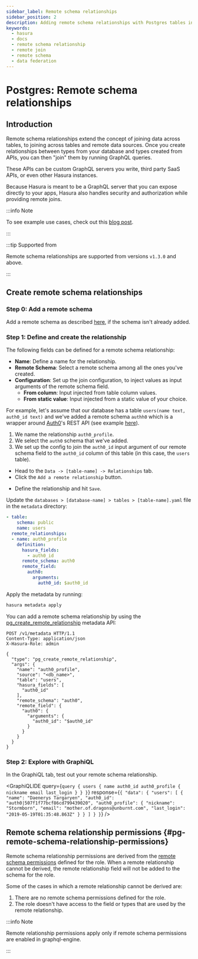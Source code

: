 ```yaml
---
sidebar_label: Remote schema relationships
sidebar_position: 2
description: Adding remote schema relationships with Postgres tables in Hasura
keywords:
  - hasura
  - docs
  - remote schema relationship
  - remote join
  - remote schema
  - data federation
---
```



# Postgres: Remote schema relationships

## Introduction

Remote schema relationships extend the concept of joining data across
tables, to joining across tables and remote data sources. Once you
create relationships between types from your database and types created
from APIs, you can then "join" them by running GraphQL queries.

These APIs can be custom GraphQL servers you write, third party SaaS
APIs, or even other Hasura instances.

Because Hasura is meant to be a GraphQL server that you can expose
directly to your apps, Hasura also handles security and authorization
while providing remote joins.

:::info Note

To see example use cases, check out this [blog
post](https://hasura.io/blog/remote-joins-a-graphql-api-to-join-database-and-other-data-sources/).

:::

:::tip Supported from

Remote schema relationships are supported from versions `v1.3.0` and
above.

:::

## Create remote schema relationships

### Step 0: Add a remote schema

Add a remote schema as described [here](/graphql/core/remote-schemas/adding-schema.mdx), if the schema
isn't already added.

### Step 1: Define and create the relationship

The following fields can be defined for a remote schema relationship:

- **Name**: Define a name for the relationship.
- **Remote Schema**: Select a remote schema among all the ones you've
  created.
- **Configuration**: Set up the join configuration, to inject values
  as input arguments of the remote schema field.
  - **From column**: Input injected from table column values.
  - **From static value**: Input injected from a static value of
    your choice.

For example, let's assume that our database has a table
`users(name text, auth0_id text)` and we've added a remote schema
`authh0` which is a wrapper around [Auth0](https://auth0.com/)'s REST API (see example
[here](https://github.com/hasura/graphql-engine/tree/master/community/boilerplates/remote-schemas/auth0-wrapper)).

1.  We name the relationship `auth0_profile`.
2.  We select the `auth0` schema that we've added.
3.  We set up the config to join the `auth0_id` input argument of our
    remote schema field to the `auth0_id` column of this table (in this
    case, the `users` table).

<Tabs className="api-tabs">
<TabItem value="console" label="Console">

- Head to the `Data -> [table-name] -> Relationships` tab.
- Click the `Add a remote relationship` button.

<Thumbnail
  src="/img/graphql/core/schema/add-remote-schema-relationship.png"
  alt="Opening the remote relationship section"
  width="1000px"
/>

- Define the relationship and hit `Save`.

<Thumbnail
  src="/img/graphql/core/schema/define-remote-schema-relationship.png"
  alt="Defining the relationship"
  width="800px"
/>

</TabItem>
<TabItem value="cli" label="CLI">

Update the `databases > [database-name] > tables > [table-name].yaml` file in the `metadata` directory:

```yaml {4-13}
- table:
    schema: public
    name: users
  remote_relationships:
  - name: auth0_profile
    definition:
      hasura_fields:
        - auth0_id
      remote_schema: auth0
      remote_field:
        auth0:
          arguments:
            auth0_id: $auth0_id
```

Apply the metadata by running:

```bash
hasura metadata apply
```

</TabItem>
<TabItem value="api" label="API">

You can add a remote schema relationship by using the
[pg_create_remote_relationship](/graphql/core/api-reference/metadata-api/remote-relationships.mdx#metadata-pg-create-remote-relationship) metadata API:

```http
POST /v1/metadata HTTP/1.1
Content-Type: application/json
X-Hasura-Role: admin

{
  "type": "pg_create_remote_relationship",
  "args": {
    "name": "auth0_profile",
    "source": "<db_name>",
    "table": "users",
    "hasura_fields": [
      "auth0_id"
    ],
    "remote_schema": "auth0",
    "remote_field": {
      "auth0": {
        "arguments": {
          "auth0_id": "$auth0_id"
        }
      }
    }
  }
}
```

</TabItem>
</Tabs>

### Step 2: Explore with GraphiQL

In the GraphiQL tab, test out your remote schema relationship.

<GraphiQLIDE
  query={`query {
  users {
    name
    auth0_id
    auth0_profile {
      nickname
      email
      last_login
    }
  }
}`}
  response={`{
  "data": {
    "users": [
      {
        "name": "Daenerys Targaryen",
        "auth0_id": "auth0|507f1f77bcf86cd799439020",
        "auth0_profile": {
          "nickname": "Stormborn",
          "email": "mother.of.dragons@unburnt.com",
          "last_login": "2019-05-19T01:35:48.863Z"
        }
      }
    ]
  }
}`}
/>

## Remote schema relationship permissions {#pg-remote-schema-relationship-permissions}

Remote schema relationship permissions are derived from the
[remote schema permissions](/graphql/core/remote-schemas/auth/remote-schema-permissions.mdx) defined for the
role. When a remote relationship cannot be derived, the remote
relationship field will not be added to the schema for the role.

Some of the cases in which a remote relationship cannot be derived are:

1.  There are no remote schema permissions defined for the role.
2.  The role doesn't have access to the field or types that are used by
    the remote relationship.

:::info Note

Remote relationship permissions apply only if remote schema permissions
are enabled in graphql-engine.

:::
